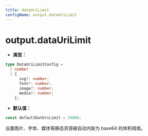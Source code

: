 ```yaml
---
title: dataUriLimit
configName: output.dataUriLimit
---
```


# output.dataUriLimit

- **类型：**

```ts
type DataUriLimitConfig =
  | number
  | {
      svg?: number;
      font?: number;
      image?: number;
      media?: number;
    };
```

- **默认值：**

```js
const defaultDatUriLimit = 10000;
```

设置图片、字体、媒体等静态资源被自动内联为 base64 的体积阈值。


<RsbuildConfig />
